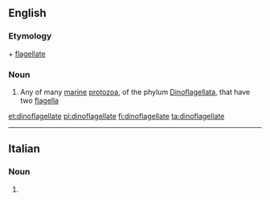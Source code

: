 ==English==

===Etymology===
{{etyl|grc|en}} {{term|δῖνος||whirling|lang=grc}} + [[flagellate]]

===Noun===
{{wikipedia}}
{{en-noun}}

# Any of many [[marine]] [[protozoa]], of the phylum [[Dinoflagellata]], that have two [[flagella]]

[[et:dinoflagellate]]
[[pl:dinoflagellate]]
[[fi:dinoflagellate]]
[[ta:dinoflagellate]]

----
==Italian==

===Noun===
{{head|it|plural|g=f}}

# {{plural of|dinoflagellata|lang=it}}
{{rfc-auto}}